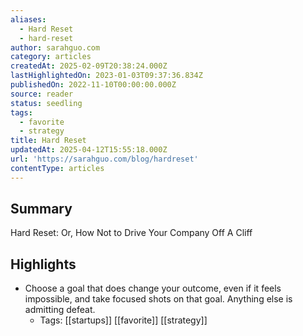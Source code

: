 ```yaml
---
aliases:
  - Hard Reset
  - hard-reset
author: sarahguo.com
category: articles
createdAt: 2025-02-09T20:38:24.000Z
lastHighlightedOn: 2023-01-03T09:37:36.834Z
publishedOn: 2022-11-10T00:00:00.000Z
source: reader
status: seedling
tags:
  - favorite
  - strategy
title: Hard Reset
updatedAt: 2025-04-12T15:55:18.000Z
url: 'https://sarahguo.com/blog/hardreset'
contentType: articles
---
```

## Summary

Hard Reset: Or, How Not to Drive Your Company Off A Cliff

## Highlights

- Choose a goal that does change your outcome, even if it feels impossible, and take focused shots on that goal. Anything else is admitting defeat.
    - Tags: [[startups]] [[favorite]] [[strategy]]
